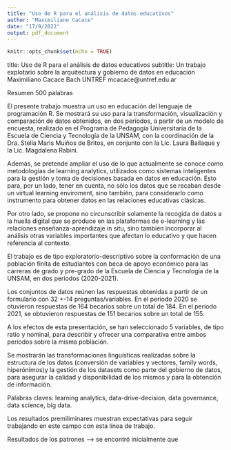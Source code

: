 ```yaml
---
title: "Uso de R para el análisis de datos educativos"
author: "Maximiliano Cacace"
date: "17/9/2022"
output: pdf_document
---
```


```r
knitr::opts_chunk$set(echo = TRUE)
```
title: Uso de R para el análisis de datos educativos
subtitle: Un trabajo explotario sobre la arquitectura y gobierno de datos en educación
Maximiliano Cacace Bach
UNTREF
mcacace@untref.edu.ar

Resumen 500 palabras

El presente trabajo muestra un uso en educación del lenguaje de programación R. Se mostrará su uso para la transformación, visualización y comparación de datos obtenidos, en dos períodos, a partir de un modelo de encuesta, realizado en el Programa de Pedagogía Universitaria de la Escuela de Ciencia y Tecnología de la UNSAM, con la coordinación de la Dra. Stella Maris Muiños de Britos, en conjunto con la Lic. Laura Bailaque y la Lic. Magdalena Rabini.

Además, se pretende ampliar el uso de lo que actualmente se conoce como metodologías de learning analytics, utilizados como sistemas inteligentes para la gestión y toma de decisiones basada en datos en educación. Esto para, por un lado, tener en cuenta, no sólo los datos que se recaban desde un virtual learning enviroment, sino también, para considerarlo como instrumento para obtener datos en las relaciones educativas clásicas.

Por otro lado, se propone no circunscribir solamente la recogida de datos a la huella digital que se produce en las plataformas de e-learning y las relaciones enseñanza-aprendizaje in situ, sino también incorporar al análisis otras variables importantes que afectan lo educativo y que hacen referencia al contexto.

El trabajo es de tipo exploratorio-descriptivo sobre la conformación de una población finita de estudiantes con beca de apoyo económico para las carreras de grado y pre-grado de la Escuela de Ciencia y Tecnología de la UNSAM, en dos períodos (2020-2021).

Los conjuntos de datos reúnen las respuestas obtenidas a partir de un formulario con 32 +-14 preguntas/variables. En el período 2020 se otuvieron respuestas de 164 becarios sobre un total de 184. En el período 2021, se obtuvieron respuestas de 151 becarios sobre un total de 155. 

A los efectos de esta presentación, se han seleccionado 5 variables, de tipo ratio y nominal, para describir y ofrecer una comparativa entre ambos períodos sobre la misma población. 

Se mostrarán las transformaciones linguísticas realizadas sobre la estructura de los datos (conversión de variables y vectores, family words, hiperónimos)y la gestión de los datasets como parte del gobierno de datos, para asegurar la calidad y disponibilidad de los mismos y para la obtención de información. 

Palabras claves: learning analytics, data-drive-decision, data governance, data science, big data.

Los resultados premiliminares muestran expectativas para seguir trabajando en este campo con esta línea de trabajo.

Resultados de los patrones ---> se encontró inicialmente que 